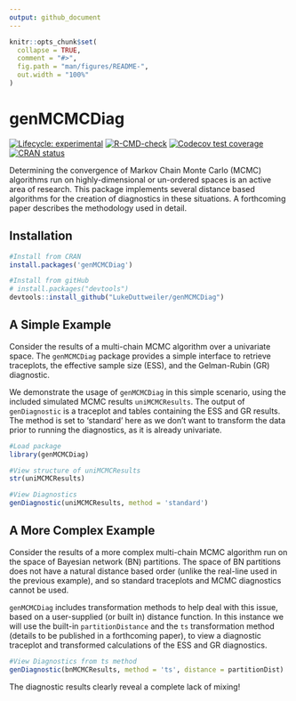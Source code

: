 ```yaml
---
output: github_document
---
```


<!-- README.md is generated from README.Rmd. Please edit that file -->

```r
knitr::opts_chunk$set(
  collapse = TRUE,
  comment = "#>",
  fig.path = "man/figures/README-",
  out.width = "100%"
)
```

# genMCMCDiag

<!-- badges: start -->
[![Lifecycle: experimental](https://img.shields.io/badge/lifecycle-experimental-orange.svg)](https://lifecycle.r-lib.org/articles/stages.html#experimental)
[![R-CMD-check](https://github.com/LukeDuttweiler/genMCMCDiag/actions/workflows/R-CMD-check.yaml/badge.svg)](https://github.com/LukeDuttweiler/genMCMCDiag/actions/workflows/R-CMD-check.yaml)
[![Codecov test coverage](https://codecov.io/gh/LukeDuttweiler/genMCMCDiag/branch/master/graph/badge.svg)](https://app.codecov.io/gh/LukeDuttweiler/genMCMCDiag?branch=master)
[![CRAN status](https://www.r-pkg.org/badges/version/genMCMCDiag)](https://CRAN.R-project.org/package=genMCMCDiag)
<!-- badges: end -->

Determining the convergence of Markov Chain Monte Carlo (MCMC) algorithms run on highly-dimensional or un-ordered spaces is an active area of research. This package implements several distance based algorithms for the creation of diagnostics in these situations. A forthcoming paper describes the methodology used in detail. 

## Installation

``` r
#Install from CRAN
install.packages('genMCMCDiag')

#Install from gitHub
# install.packages("devtools")
devtools::install_github("LukeDuttweiler/genMCMCDiag")
```

## A Simple Example

Consider the results of a multi-chain MCMC algorithm over a univariate space. The `genMCMCDiag` package provides a simple interface to retrieve traceplots, the effective sample size (ESS), and the Gelman-Rubin (GR) diagnostic. 

We demonstrate the usage of `genMCMCDiag` in this simple scenario, using the included simulated MCMC results `uniMCMCResults`. The output of `genDiagnostic` is a traceplot and tables containing the ESS and GR results. The method is set to 'standard' here as we don't want to transform the data prior to running the diagnostics, as it is already univariate. 

```r
#Load package
library(genMCMCDiag)

#View structure of uniMCMCResults
str(uniMCMCResults)

#View Diagnostics
genDiagnostic(uniMCMCResults, method = 'standard')
```


## A More Complex Example

Consider the results of a more complex multi-chain MCMC algorithm run on the space of Bayesian network (BN) partitions. The space of BN partitions does not have a natural distance based order (unlike the real-line used in the previous example), and so standard traceplots and MCMC diagnostics cannot be used. 

`genMCMCDiag` includes transformation methods to help deal with this issue, based on a user-supplied (or built in) distance function. In this instance we will use the built-in `partitionDistance` and the `ts` transformation method (details to be published in a forthcoming paper), to view a diagnostic traceplot and transformed calculations of the ESS and GR diagnostics. 

```r
#View Diagnostics from ts method
genDiagnostic(bnMCMCResults, method = 'ts', distance = partitionDist)
```

The diagnostic results clearly reveal a complete lack of mixing!
